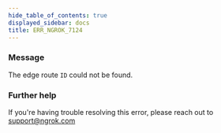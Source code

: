 ```yaml
---
hide_table_of_contents: true
displayed_sidebar: docs
title: ERR_NGROK_7124
---
```




### Message

The edge route `ID` could not be found.

<ErrorDetails error="err_ngrok_7124" />

### Further help

If you're having trouble resolving this error, please reach out to [support@ngrok.com](mailto:support@ngrok.com?subject=Help%20with%20ERR_NGROK_7124)

